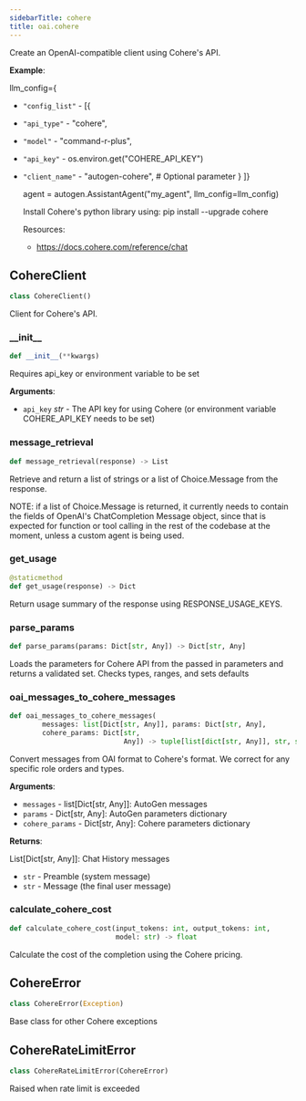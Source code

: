 ```yaml
---
sidebarTitle: cohere
title: oai.cohere
---
```


Create an OpenAI-compatible client using Cohere's API.

**Example**:

  llm_config=\{
- `"config_list"` - [\{
- `"api_type"` - "cohere",
- `"model"` - "command-r-plus",
- `"api_key"` - os.environ.get("COHERE_API_KEY")
- `"client_name"` - "autogen-cohere", # Optional parameter
  }
  ]}
  
  agent = autogen.AssistantAgent("my_agent", llm_config=llm_config)
  
  Install Cohere's python library using: pip install --upgrade cohere
  
  Resources:
  - https://docs.cohere.com/reference/chat

## CohereClient

```python
class CohereClient()
```

Client for Cohere's API.

### \_\_init\_\_

```python
def __init__(**kwargs)
```

Requires api_key or environment variable to be set

**Arguments**:

- `api_key` _str_ - The API key for using Cohere (or environment variable COHERE_API_KEY needs to be set)

### message\_retrieval

```python
def message_retrieval(response) -> List
```

Retrieve and return a list of strings or a list of Choice.Message from the response.

NOTE: if a list of Choice.Message is returned, it currently needs to contain the fields of OpenAI's ChatCompletion Message object,
since that is expected for function or tool calling in the rest of the codebase at the moment, unless a custom agent is being used.

### get\_usage

```python
@staticmethod
def get_usage(response) -> Dict
```

Return usage summary of the response using RESPONSE_USAGE_KEYS.

### parse\_params

```python
def parse_params(params: Dict[str, Any]) -> Dict[str, Any]
```

Loads the parameters for Cohere API from the passed in parameters and returns a validated set. Checks types, ranges, and sets defaults

### oai\_messages\_to\_cohere\_messages

```python
def oai_messages_to_cohere_messages(
        messages: list[Dict[str, Any]], params: Dict[str, Any],
        cohere_params: Dict[str,
                            Any]) -> tuple[list[dict[str, Any]], str, str]
```

Convert messages from OAI format to Cohere's format.
We correct for any specific role orders and types.

**Arguments**:

- `messages` - list[Dict[str, Any]]: AutoGen messages
- `params` - Dict[str, Any]:         AutoGen parameters dictionary
- `cohere_params` - Dict[str, Any]:  Cohere parameters dictionary
  

**Returns**:

  List[Dict[str, Any]]:   Chat History messages
- `str` - Preamble (system message)
- `str` - Message (the final user message)

### calculate\_cohere\_cost

```python
def calculate_cohere_cost(input_tokens: int, output_tokens: int,
                          model: str) -> float
```

Calculate the cost of the completion using the Cohere pricing.

## CohereError

```python
class CohereError(Exception)
```

Base class for other Cohere exceptions

## CohereRateLimitError

```python
class CohereRateLimitError(CohereError)
```

Raised when rate limit is exceeded

